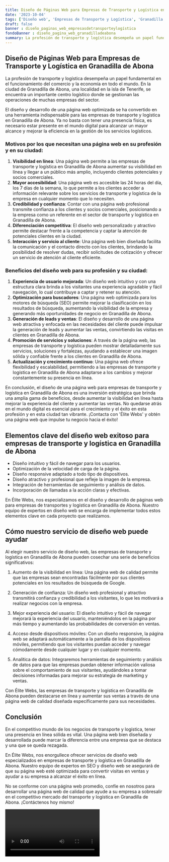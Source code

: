 ```yaml
---
title: Diseño de Páginas Web para Empresas de Transporte y Logística en Granadilla de Abona
date: '2023-10-04'
tags: ['Diseño web', 'Empresas de Transporte y Logística', 'Granadilla de Abona']
draft: false
banner : diseño_paginas_web_empresasdetransporteylogística
fondoBanner : diseño_pagina_web_granadilladeabona
summary: La profesión de transporte y logística desempeña un papel fundamental en el funcionamiento del comercio y la economía en todo el mundo. En la ciudad de Granadilla de Abona, una localidad en la isla de Tenerife, se encuentra un importante centro logístico donde se gestionan las operaciones de muchas empresas del sector. 
---
```


## Diseño de Páginas Web para Empresas de Transporte y Logística en Granadilla de Abona

La profesión de transporte y logística desempeña un papel fundamental en el funcionamiento del comercio y la economía en todo el mundo. En la ciudad de Granadilla de Abona, una localidad en la isla de Tenerife, se encuentra un importante centro logístico donde se gestionan las operaciones de muchas empresas del sector. 

El diseño y desarrollo de una página web optimizada se ha convertido en una herramienta indispensable para las empresas de transporte y logística en Granadilla de Abona. Ya no basta con tener una presencia física, es necesario estar presente en el mundo digital para alcanzar un mayor alcance y mejorar la eficiencia en la gestión de los servicios logísticos.

### Motivos por los que necesitan una página web en su profesión y en su ciudad:

1. **Visibilidad en línea**: Una página web permite a las empresas de transporte y logística en Granadilla de Abona aumentar su visibilidad en línea y llegar a un público más amplio, incluyendo clientes potenciales y socios comerciales.
2. **Mayor accesibilidad**: Una página web es accesible las 24 horas del día, los 7 días de la semana, lo que permite a los clientes acceder a información relevante sobre los servicios de transporte y logística de la empresa en cualquier momento que lo necesiten.
3. **Credibilidad y confianza**: Contar con una página web profesional transmite confianza a los clientes y socios comerciales, posicionando a la empresa como un referente en el sector de transporte y logística en Granadilla de Abona.
4. **Diferenciación competitiva**: El diseño web personalizado y atractivo permite destacar frente a la competencia y captar la atención de potenciales clientes en la ciudad.
5. **Interacción y servicio al cliente**: Una página web bien diseñada facilita la comunicación y el contacto directo con los clientes, brindando la posibilidad de resolver dudas, recibir solicitudes de cotización y ofrecer un servicio de atención al cliente eficiente.

### Beneficios del diseño web para su profesión y su ciudad:

1. **Experiencia de usuario mejorada**: Un diseño web intuitivo y con una estructura clara brinda a los visitantes una experiencia agradable y fácil navegación, lo cual contribuye a captar y retener su atención.
2. **Optimización para buscadores**: Una página web optimizada para los motores de búsqueda (SEO) permite mejorar la clasificación en los resultados de búsqueda, aumentando la visibilidad de la empresa y generando más oportunidades de negocio en Granadilla de Abona.
3. **Generación de leads y ventas**: El diseño y desarrollo de una página web atractiva y enfocada en las necesidades del cliente puede impulsar la generación de leads y aumentar las ventas, convirtiendo las visitas en clientes en Granadilla de Abona.
4. **Promoción de servicios y soluciones**: A través de la página web, las empresas de transporte y logística pueden mostrar detalladamente sus servicios, soluciones y fortalezas, ayudando a establecer una imagen sólida y confiable frente a los clientes en Granadilla de Abona.
5. **Actualización y crecimiento continuo**: Una página web ofrece flexibilidad y escalabilidad, permitiendo a las empresas de transporte y logística en Granadilla de Abona adaptarse a los cambios y mejorar constantemente su presencia en línea.

En conclusión, el diseño de una página web para empresas de transporte y logística en Granadilla de Abona es una inversión estratégica que brinda una amplia gama de beneficios, desde aumentar la visibilidad en línea hasta mejorar la experiencia del cliente y aumentar las ventas. No quedarse atrás en el mundo digital es esencial para el crecimiento y el éxito en esta profesión y en esta ciudad tan vibrante. ¡Contacta con 'Élite Webs' y obtén una página web que impulse tu negocio hacia el éxito!

<GifSeo />

<Cta />

## Elementos clave del diseño web exitoso para empresas de transporte y logística en Granadilla de Abona

- Diseño intuitivo y fácil de navegar para los usuarios.
- Optimización de la velocidad de carga de la página.
- Diseño responsive adaptado a todo tipo de dispositivos.
- Diseño atractivo y profesional que refleje la imagen de la empresa.
- Integración de herramientas de seguimiento y análisis de datos.
- Incorporación de llamadas a la acción claras y efectivas.

En Élite Webs, nos especializamos en el diseño y desarrollo de páginas web para empresas de transportes y logística en Granadilla de Abona. Nuestro equipo de expertos en diseño web se encarga de implementar todos estos elementos clave en cada proyecto que realizamos. 

## Cómo nuestro servicio de diseño web puede ayudar

Al elegir nuestro servicio de diseño web, las empresas de transporte y logística en Granadilla de Abona pueden cosechar una serie de beneficios significativos:

1. Aumento de la visibilidad en línea: Una página web de calidad permite que las empresas sean encontradas fácilmente por sus clientes potenciales en los resultados de búsqueda de Google.

2. Generación de confianza: Un diseño web profesional y atractivo transmitirá confianza y credibilidad a los visitantes, lo que les motivará a realizar negocios con la empresa.

3. Mejor experiencia del usuario: El diseño intuitivo y fácil de navegar mejorará la experiencia del usuario, manteniéndolos en la página por más tiempo y aumentando las probabilidades de conversión en ventas.

4. Acceso desde dispositivos móviles: Con un diseño responsive, la página web se adaptará automáticamente a la pantalla de los dispositivos móviles, permitiendo que los visitantes puedan acceder y navegar cómodamente desde cualquier lugar y en cualquier momento.

5. Analítica de datos: Integraremos herramientas de seguimiento y análisis de datos para que las empresas puedan obtener información valiosa sobre el comportamiento de sus visitantes, ayudándoles a tomar decisiones informadas para mejorar su estrategia de marketing y ventas.

Con Élite Webs, las empresas de transporte y logística en Granadilla de Abona pueden destacarse en línea y aumentar sus ventas a través de una página web de calidad diseñada específicamente para sus necesidades.

## Conclusión

En el competitivo mundo de los negocios de transporte y logística, tener una presencia en línea sólida es vital. Una página web bien diseñada y desarrollada puede marcar la diferencia entre una empresa que se destaca y una que se queda rezagada.

En Élite Webs, nos enorgullece ofrecer servicios de diseño web especializados en empresas de transporte y logística en Granadilla de Abona. Nuestro equipo de expertos en SEO y diseño web se asegurará de que su página web esté optimizada para convertir visitas en ventas y ayudar a su empresa a alcanzar el éxito en línea.

No se conforme con una página web promedio, confíe en nosotros para desarrollar una página web de calidad que ayude a su empresa a sobresalir en el competitivo mercado del transporte y logística en Granadilla de Abona. ¡Contáctenos hoy mismo!

<Video />

<CtaBot job='Empresas de Transporte y Logística' city='Granadilla de Abona'/>

<Gmaps query='Granadilla de Abona+españa+maps' />